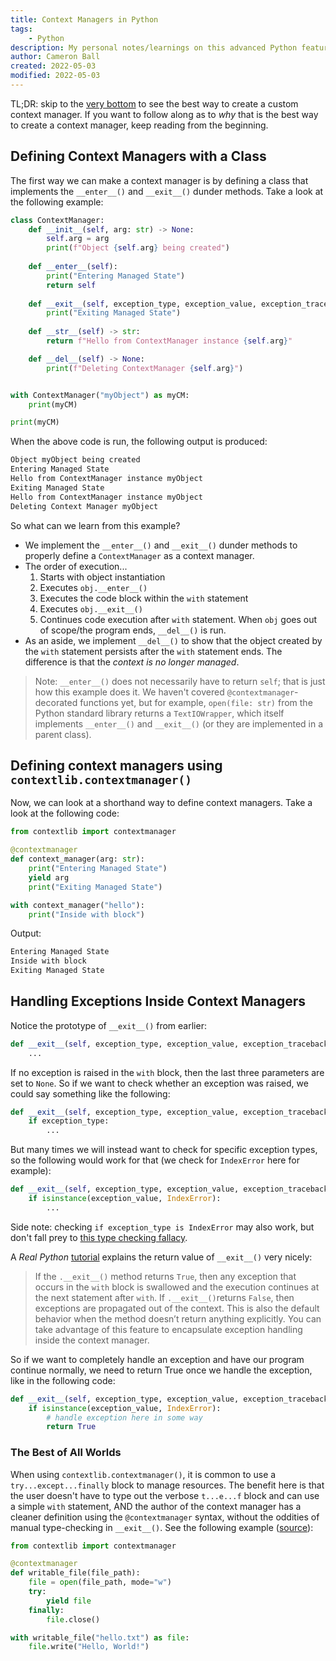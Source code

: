 ```yaml
---
title: Context Managers in Python
tags:
    - Python
description: My personal notes/learnings on this advanced Python feature.
author: Cameron Ball
created: 2022-05-03
modified: 2022-05-03
---
```


TL;DR: skip to the [very bottom](#the-best-of-all-worlds) to see the best way to create a custom context manager. If you want to follow along as to *why* that is the best way to create a context manager, keep reading from the beginning.

## Defining Context Managers with a Class

The first way we can make a context manager is by defining a class that implements the `__enter__()` and `__exit__()` dunder methods. Take a look at the following example:

```py
class ContextManager:
    def __init__(self, arg: str) -> None:
        self.arg = arg
        print(f"Object {self.arg} being created")
    
    def __enter__(self):
        print("Entering Managed State")
        return self
    
    def __exit__(self, exception_type, exception_value, exception_traceback) -> bool:
        print("Exiting Managed State")
    
    def __str__(self) -> str:
        return f"Hello from ContextManager instance {self.arg}"

    def __del__(self) -> None:
        print(f"Deleting ContextManager {self.arg}")


with ContextManager("myObject") as myCM:
    print(myCM)

print(myCM)
```

When the above code is run, the following output is produced:

```txt
Object myObject being created
Entering Managed State
Hello from ContextManager instance myObject
Exiting Managed State
Hello from ContextManager instance myObject
Deleting Context Manager myObject
```

So what can we learn from this example?

- We implement the `__enter__()` and `__exit__()` dunder methods to properly define a `ContextManager` as a context manager.
- The order of execution...
    1. Starts with object instantiation
    2. Executes `obj.__enter__()`
    3. Executes the code block within the `with` statement
    4. Executes `obj.__exit__()`
    5. Continues code execution after `with` statement. When `obj` goes out of scope/the program ends, `__del__()` is run.
- As an aside, we implement `__del__()` to show that the object created by the `with` statement persists after the `with` statement ends. The difference is that the *context is no longer managed*.

> Note: `__enter__()` does not necessarily have to return `self`; that is just how this example does it. We haven't covered `@contextmanager`-decorated functions yet, but for example, `open(file: str)` from the Python standard library returns a `TextIOWrapper`, which itself implements `__enter__()` and `__exit__()` (or they are implemented in a parent class).

## Defining context managers using `contextlib.contextmanager()`

Now, we can look at a shorthand way to define context managers. Take a look at the following code:

```py
from contextlib import contextmanager

@contextmanager
def context_manager(arg: str):
    print("Entering Managed State")
    yield arg
    print("Exiting Managed State")

with context_manager("hello"):
    print("Inside with block")
```

Output:

```txt
Entering Managed State
Inside with block
Exiting Managed State
```

## Handling Exceptions Inside Context Managers

Notice the prototype of `__exit__()` from earlier:

```py
def __exit__(self, exception_type, exception_value, exception_traceback) -> bool:
    ...
```

If no exception is raised in the `with` block, then the last three parameters are set to `None`. So if we want to check whether an exception was raised, we could say something like the following:

```py
def __exit__(self, exception_type, exception_value, exception_traceback) -> bool:
    if exception_type:
        ...
```

But many times we will instead want to check for specific exception types, so the following would work for that (we check for `IndexError` here for example):

```py
def __exit__(self, exception_type, exception_value, exception_traceback) -> bool:
    if isinstance(exception_value, IndexError):
        ...
```

Side note: checking `if exception_type is IndexError` may also work, but don't fall prey to [this type checking fallacy](/python-type-checking-fallacy).

A *Real Python* [tutorial](https://realpython.com/python-with-statement/#coding-class-based-context-managers) explains the return value of `__exit__()` very nicely:

> If the `.__exit__()` method returns `True`, then any exception that occurs in the `with` block is swallowed and the execution continues at the next statement after `with`. If `.__exit__()`returns `False`, then exceptions are propagated out of the context. This is also the default behavior when the method doesn’t return anything explicitly. You can take advantage of this feature to encapsulate exception handling inside the context manager.

So if we want to completely handle an exception and have our program continue normally, we need to return True once we handle the exception, like in the following code:

```py
def __exit__(self, exception_type, exception_value, exception_traceback) -> bool:
    if isinstance(exception_value, IndexError):
        # handle exception here in some way
        return True
```

### The Best of All Worlds

When using `contextlib.contextmanager()`, it is common to use a `try...except...finally` block to manage resources. The benefit here is that the user doesn't have to type out the verbose `t...e...f` block and can use a simple `with` statement, AND the author of the context manager has a cleaner definition using the `@contextmanager` syntax, without the oddities of manual type-checking in `__exit__()`. See the following example ([source](https://realpython.com/python-with-statement/#opening-files-for-writing-second-version)):

```py
from contextlib import contextmanager

@contextmanager
def writable_file(file_path):
    file = open(file_path, mode="w")
    try:
        yield file
    finally:
        file.close()

with writable_file("hello.txt") as file:
    file.write("Hello, World!")
```
